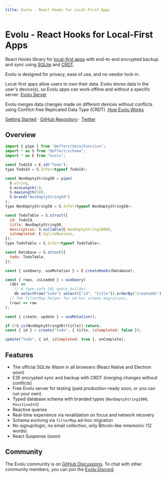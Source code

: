 ```yaml
---
title: Evolu - React Hooks for Local-First Apps
---
```


# Evolu - React Hooks for Local-First Apps

React Hooks library for [local-first apps](https://www.inkandswitch.com/local-first/) with end-to-end encrypted backup and sync using [SQLite](https://sqlite.org/) and [CRDT](https://crdt.tech/).


<Callout type="info" emoji="ℹ️">
  Evolu is designed for privacy, ease of use, and no vendor lock-in.
</Callout>

Local-first apps allow users to own their data. Evolu stores data in the user's
device(s), so Evolu apps can work offline and without a specific server. [Evolu Server](docs/evolu-server)

Evolu merges data changes made on different devices without conflicts using Conflict-free Replicated Data Type (CRDT). [How Evolu Works](docs/how-evolu-works)

[Getting Started](/docs/getting-started) · [GitHub Repository](https://github.com/evoluhq/evolu/) · [Twitter](https://twitter.com/evoluhq)

## Overview

```js
import { pipe } from "@effect/data/Function";
import * as S from "@effect/schema";
import * as E from "evolu";

const TodoId = E.id("Todo");
type TodoId = S.Infer<typeof TodoId>;

const NonEmptyString50 = pipe(
  S.string,
  S.minLength(1),
  S.maxLength(50),
  S.brand("NonEmptyString50")
);
type NonEmptyString50 = S.Infer<typeof NonEmptyString50>;

const TodoTable = S.struct({
  id: TodoId,
  title: NonEmptyString50,
  description: S.nullable(E.NonEmptyString1000),
  isCompleted: E.SqliteBoolean,
});
type TodoTable = S.Infer<typeof TodoTable>;

const Database = S.struct({
  todo: TodoTable,
});

const { useQuery, useMutation } = E.createHooks(Database);

const { rows, isLoaded } = useQuery(
  (db) =>
    // A type-safe SQL query builder.
    db.selectFrom("todo").select(["id", "title"]).orderBy("createdAt"),
  // The filterMap helper for ad-hoc schema migrations.
  (row) => row
);

const { create, update } = useMutation();

if (!S.is(NonEmptyString50)(title)) return;
const { id } = create("todo", { title, isCompleted: false });

update("todo", { id, isCompleted: true }, onComplete);
```

## Features

- The official SQLite Wasm in all browsers (React Native and Electron soon)
- E2E encrypted sync and backup with CRDT (merging changes without conflicts)
- Free Evolu server for testing (paid production-ready soon, or you can run your own)
- Typed database schema with branded types (`NonEmptyString1000`, `PositiveInt`)
- Reactive queries
- Real-time experience via revalidation on focus and network recovery
- Schema evolving via `filterMap` ad-hoc migration
- No signup/login, no email collection, only Bitcoin-like mnemonic (12 words)
- React Suspense (soon)

## Community

The Evolu community is on [GitHub Discussions](https://github.com/evoluhq/evolu/discussions). To chat with other community members, you can join the [Evolu Discord](https://discord.gg/2J8yyyyxtZ).
